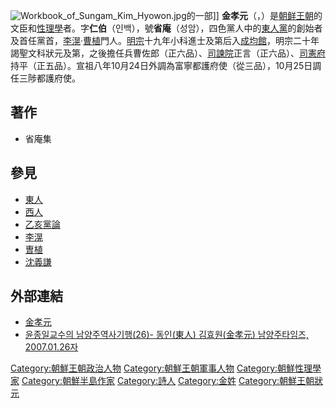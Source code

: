 {{Infobox Korean name
|img=
|imgwidth=
|caption=
|hangul=김효원
|hanja=金孝元
|rr=Kim Hyo-won
|mr=Kim Hyo-won
|hangulja=인백
|hanjaja=仁伯
|rrja=Inbaek
|mrja=Inbaek
|hangulho=성암
|hanjaho=省庵
|rrho=Sungam
|mrho=Seongam
|tablewidth=265
|color=lavender
}}
[[File:Workbook_of_Sungam_Kim_Hyowon.jpg|thumb]]的一部]]
'''金孝元'''（{{lang-ko|김효원}}，{{bd|1532年||1590年}}）是[[朝鲜王朝|朝鲜王朝]]的文臣和[[性理學|性理學]]者。字'''仁伯'''（인백），號'''省庵'''（성암），四色黨人中的[[東人黨|東人黨]]的創始者及首任黨首，[[李滉|李滉]]·[[曹植|曹植]]門人。[[朝鮮明宗|明宗]]十九年小科進士及第后入[[成均館|成均館]]，明宗二十年謁聖文科狀元及第，之後擔任兵曹佐郎（正六品）、[[司諫院|司諫院]]正言（正六品）、[[司憲府|司憲府]]持平（正五品）。宣祖八年10月24日外調為富寧都護府使（從三品），10月25日調任三陟都護府使。

== 著作 ==
* 省庵集

== 參見 ==
* [[東人|東人]]
* [[西人|西人]]
* [[乙亥黨論|乙亥黨論]]
* [[李滉|李滉]]
* [[曺植|曺植]]
* [[沈義謙|沈義謙]]

==外部連結==
* [http://koreandb.nate.com/history/people/detail?sn=8487 金孝元]{{dead link|date=2018年1月 |bot=InternetArchiveBot |fix-attempted=yes }} {{ko}}
* [http://www.wa-bu.net/bbs/zboard.php?id=news&page=11&sn1=&divpage=1&category=5&sn=off&ss=on&sc=on&select_arrange=headnum&desc=asc&no=2145 윤종일교수의 남양주역사기행(26)- 동인(東人) 김효원(金孝元) 남양주타임즈, 2007.01.26자] {{Wayback|url=http://www.wa-bu.net/bbs/zboard.php?id=news&page=11&sn1=&divpage=1&category=5&sn=off&ss=on&sc=on&select_arrange=headnum&desc=asc&no=2145 |date=20190701032838 }} {{ko}}

{{Korea-bio-stub}}

[[Category:朝鮮王朝政治人物|Category:朝鮮王朝政治人物]]
[[Category:朝鮮王朝軍事人物|Category:朝鮮王朝軍事人物]]
[[Category:朝鮮性理學家|Category:朝鮮性理學家]]
[[Category:朝鮮半島作家|Category:朝鮮半島作家]]
[[Category:詩人|Category:詩人]]
[[Category:金姓|Category:金姓]]
[[Category:朝鮮王朝狀元|Category:朝鮮王朝狀元]]